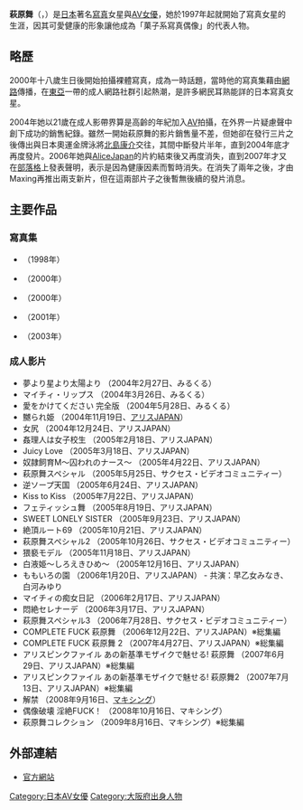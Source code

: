 {{AV女優
|名前=萩原 舞
|ふりがな=はぎわら まい
|画像ファイル=
|画像コメント=
|別名=
|愛称=
|生年=1982
|生月=3
|生日=22
|没年=
|没月=
|没日=
|出身地={{JPN}} [[大阪府|大阪府]]
|血液型=[[ABO血型系统|AB型]]
|時点=2008年<ref>{{Cite web |url=http://www.maxing.jp/actress/pd/ACT10046.html |title=公式プロフィール |work=女優紹介 |publisher=Maxing|language=ja|accessdate=2013-09-24}}</ref>
|身長=153
|体重=
|バスト=84
|ウエスト=57
|ヒップ=84
|カップ=E
|身体備考=
|デビュー=1997年
|ジャンル=AV
|モデル内容=裸体、水着
|AV出演期間=2004年－2006年、2008年
|活動備考=
|他の活動=菓子系寫真偶像
|その他=
}}
'''萩原舞'''（{{lang|ja|はぎわら まい}}，{{bd|1982年|3月22日|catIdx=H}}）是[[日本|日本]]著名[[寫真|寫真]]女星與[[AV女優|AV女優]]，她於1997年起就開始了寫真女星的生涯，因其可愛健康的形象讓他成為「菓子系寫真偶像」的代表人物。

==略歷==
2000年十八歲生日後開始拍攝裸體寫真，成為一時話題，當時他的寫真集藉由[[網路|網路]]傳播，在[[東亞|東亞]]一帶的成人網路社群引起熱潮，是許多網民耳熟能詳的日本寫真女星。

2004年她以21歲在成人影帶界算是高齡的年紀加入[[AV|AV]]拍攝，在外界一片疑慮聲中創下成功的銷售紀錄。雖然一開始萩原舞的影片銷售量不差，但她卻在發行三片之後傳出與日本奧運金牌泳將[[北島康介|北島康介]]交往，其間中斷發片半年，直到2004年底才再度發片。2006年她與[[AliceJapan|AliceJapan]]的片約結束後又再度消失，直到2007年才又在[[部落格|部落格]]上發表聲明，表示是因為健康因素而暫時消失。在消失了兩年之後，才由Maxing再推出兩支新片，但在這兩部片子之後暫無後續的發片消息。

==主要作品==
===寫真集===
*{{lang|ja|乳白色の放課後（みるくいろのほうかご）}}（1998年）
*{{lang|ja|TENNYO 2}}（2000年）
*{{lang|ja|Maichy}}（2000年）
*{{lang|ja|LOVE&PEACH}}（2001年）
*{{lang|ja|デカマンポスパワー・萩原舞}}（2003年）

===成人影片===
* 夢より星より太陽より （2004年2月27日、みるくる）
* マイチィ・リップス （2004年3月26日、みるくる）
* 愛をかけてください 完全版 （2004年5月28日、みるくる）
* 嬲られ姫 （2004年11月19日、[[アリスJAPAN|アリスJAPAN]]）
* 女尻 （2004年12月24日、アリスJAPAN）
* 姦理人は女子校生 （2005年2月18日、アリスJAPAN）
* Juicy Love （2005年3月18日、アリスJAPAN）
* 奴隷飼育M〜囚われのナース〜 （2005年4月22日、アリスJAPAN）
* 萩原舞スペシャル （2005年5月25日、サクセス・ビデオコミュニティー）
* 逆ソープ天国 （2005年6月24日、アリスJAPAN）
* Kiss to Kiss （2005年7月22日、アリスJAPAN）
* フェティッシュ舞 （2005年8月19日、アリスJAPAN）
* SWEET LONELY SISTER （2005年9月23日、アリスJAPAN）
* 絶頂ルート69 （2005年10月21日、アリスJAPAN）
* 萩原舞スペシャル2 （2005年10月26日、サクセス・ビデオコミュニティー）
* 猥褻モデル （2005年11月18日、アリスJAPAN）
* 白液姫〜しろえきひめ〜 （2005年12月16日、アリスJAPAN）
* ももいろの園 （2006年1月20日、アリスJAPAN） - 共演：早乙女みなき、白河みゆり
* マイチィの痴女日記 （2006年2月17日、アリスJAPAN）
* 悶絶セレナーデ （2006年3月17日、アリスJAPAN）
* 萩原舞スペシャル3 （2006年7月28日、サクセス・ビデオコミュニティー）
* COMPLETE FUCK 萩原舞 （2006年12月22日、アリスJAPAN）※総集編
* COMPLETE FUCK 萩原舞 2 （2007年4月27日、アリスJAPAN）※総集編
* アリスピンクファイル あの新基準モザイクで魅せる! 萩原舞 （2007年6月29日、アリスJAPAN）※総集編
* アリスピンクファイル あの新基準モザイクで魅せる! 萩原舞2 （2007年7月13日、アリスJAPAN）※総集編
* 解禁 （2008年9月16日、[[マキシング|マキシング]]）
* 偶像破壊 淫絶FUCK！ （2008年10月16日、マキシング）
* 萩原舞コレクション （2009年8月16日、マキシング）※総集編

==外部連結==
*{{ja}} [http://www.maichy.jp 官方網站]
{{成人廣播獎}}
{{DEFAULTSORT:Hagiwara Mai}}
[[Category:日本AV女優|Category:日本AV女優]]
[[Category:大阪府出身人物|Category:大阪府出身人物]]
